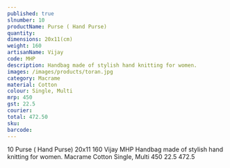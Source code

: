 ---
published: true
slnumber: 10
productName: Purse ( Hand Purse)
quantity:
dimensions: 20x11(cm)	
weight: 160
artisanName: Vijay
code: MHP
description: Handbag made of stylish hand knitting for women.
images: /images/products/toran.jpg
category: Macrame
material: Cotton
colour: Single, Multi
mrp: 450
gst: 22.5
courier:	
total: 472.50
sku:
barcode:
---
10	Purse ( Hand Purse)		20x11	160	Vijay	MHP	
Handbag made of stylish hand knitting for women.		Macrame	Cotton	Single, Multi	450	22.5		472.5												


